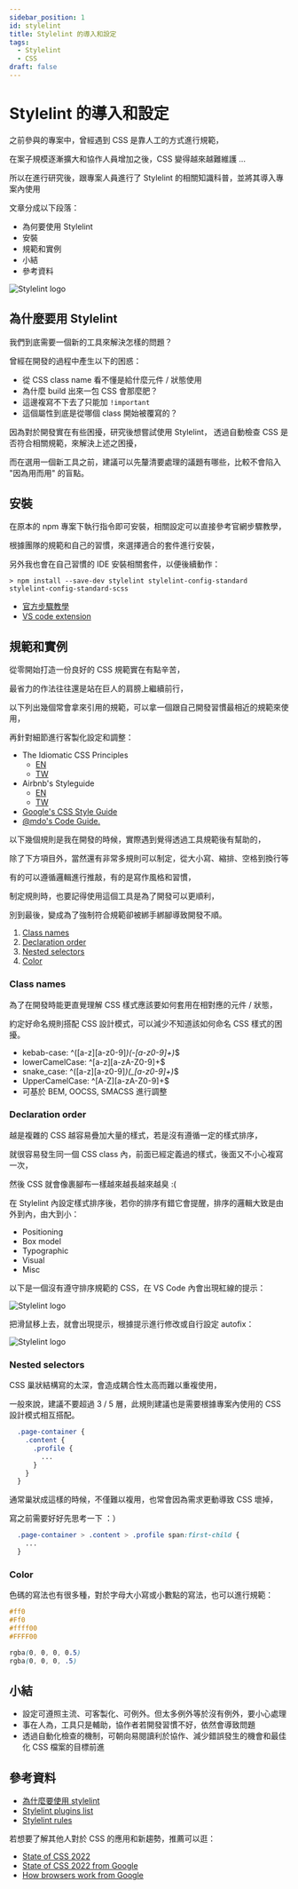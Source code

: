 ```yaml
---
sidebar_position: 1
id: stylelint
title: Stylelint 的導入和設定
tags:
  - Stylelint
  - CSS
draft: false
---
```


# Stylelint 的導入和設定

之前參與的專案中，曾經遇到 CSS 是靠人工的方式進行規範，

在案子規模逐漸擴大和協作人員增加之後，CSS 變得越來越難維護 ...

所以在進行研究後，跟專案人員進行了 Stylelint 的相關知識科普，並將其導入專案內使用

文章分成以下段落：

* 為何要使用 Stylelint
* 安裝
* 規範和實例
* 小結
* 參考資料

![Stylelint logo](./img/stylelint-icon.png)

## 為什麼要用 Stylelint

我們到底需要一個新的工具來解決怎樣的問題？

曾經在開發的過程中產生以下的困惑：

* 從 CSS class name 看不懂是給什麼元件 / 狀態使用
* 為什麼 build 出來一包 CSS 會那麼肥？
* 這邊複寫不下去了只能加 `!important`
* 這個屬性到底是從哪個 class 開始被覆寫的？

因為對於開發實在有些困擾，研究後想嘗試使用 Stylelint，
透過自動檢查 CSS 是否符合相關規範，來解決上述之困擾，

而在選用一個新工具之前，建議可以先釐清要處理的議題有哪些，比較不會陷入 "因為用而用" 的盲點。


## 安裝

在原本的 npm 專案下執行指令即可安裝，相關設定可以直接參考官網步驟教學，

根據團隊的規範和自己的習慣，來選擇適合的套件進行安裝，

另外我也會在自己習慣的 IDE 安裝相關套件，以便後續動作：

``` shell
> npm install --save-dev stylelint stylelint-config-standard stylelint-config-standard-scss
```

- [官方步驟教學](https://stylelint.io/user-guide/get-started/)
- [VS code extension](https://marketplace.visualstudio.com/items?itemName=stylelint.vscode-stylelint)


## 規範和實例

從零開始打造一份良好的 CSS 規範實在有點辛苦，

最省力的作法往往還是站在巨人的肩膀上繼續前行，

以下列出幾個常會拿來引用的規範，可以拿一個跟自己開發習慣最相近的規範來使用，

再針對細節進行客製化設定和調整：

- The Idiomatic CSS Principles
  - [EN](https://github.com/necolas/idiomatic-css)
  - [TW](https://github.com/necolas/idiomatic-css/tree/master/translations/zh-TW)
- Airbnb's Styleguide
  - [EN](https://github.com/airbnb/css#css)
  - [TW](https://github.com/ArvinH/css-style-guide)
- [Google's CSS Style Guide](https://google.github.io/styleguide/htmlcssguide.html#CSS_Formatting_Rules)
- [@mdo's Code Guide.](https://codeguide.co/#css)


以下幾個規則是我在開發的時候，實際遇到覺得透過工具規範後有幫助的，

除了下方項目外，當然還有非常多規則可以制定，從大小寫、縮排、空格到換行等

有的可以遵循邏輯進行推敲，有的是寫作風格和習慣，

制定規則時，也要記得使用這個工具是為了開發可以更順利，

別到最後，變成為了強制符合規範卻被綁手綁腳導致開發不順。

1. [Class names](#class-names)
2. [Declaration order](#declaration-order)
3. [Nested selectors](#nested-selectors)
4. [Color](#color)


### Class names

為了在開發時能更直覺理解 CSS 樣式應該要如何套用在相對應的元件 / 狀態，

約定好命名規則搭配 CSS 設計模式，可以減少不知道該如何命名 CSS 樣式的困擾。

- kebab-case: ^([a-z][a-z0-9]*)(-[a-z0-9]+)*$
- lowerCamelCase: ^[a-z][a-zA-Z0-9]+$
- snake_case: ^([a-z][a-z0-9]*)(_[a-z0-9]+)*$
- UpperCamelCase: ^[A-Z][a-zA-Z0-9]+$
- 可基於 BEM, OOCSS, SMACSS 進行調整


### Declaration order

越是複雜的 CSS 越容易疊加大量的樣式，若是沒有遵循一定的樣式排序，

就很容易發生同一個 CSS class 內，前面已經定義過的樣式，後面又不小心複寫一次，

然後 CSS 就會像裹腳布一樣越來越長越來越臭 :(

在 Stylelint 內設定樣式排序後，若你的排序有錯它會提醒，排序的邏輯大致是由外到內，由大到小：

- Positioning
- Box model
- Typographic
- Visual
- Misc

以下是一個沒有遵守排序規範的 CSS，在 VS Code 內會出現紅線的提示：

![Stylelint logo](./img/order1.png)

把滑鼠移上去，就會出現提示，根據提示進行修改或自行設定 autofix：

![Stylelint logo](./img/order2.png)


### Nested selectors

CSS 巢狀結構寫的太深，會造成耦合性太高而難以重複使用，

一般來說，建議不要超過 3 / 5 層，此規則建議也是需要根據專案內使用的 CSS 設計模式相互搭配。

```css
  .page-container {
    .content {
      .profile {
        ...
      }
    }
  }
```

通常巢狀成這樣的時候，不僅難以複用，也常會因為需求更動導致 CSS 壞掉，

寫之前需要好好先思考一下 ：）

```css
  .page-container > .content > .profile span:first-child {
    ...
  }
```

### Color

色碼的寫法也有很多種，對於字母大小寫或小數點的寫法，也可以進行規範：

```css
#ff0
#Ff0
#ffff00
#FFFF00
```

```css
rgba(0, 0, 0, 0.5)
rgba(0, 0, 0, .5)
```

## 小結

- 設定可遵照主流、可客製化、可例外。但太多例外等於沒有例外，要小心處理
- 事在人為，工具只是輔助，協作者若開發習慣不好，依然會導致問題
- 透過自動化檢查的機制，可朝向易閱讀利於協作、減少錯誤發生的機會和最佳化 CSS 檔案的目標前進


## 參考資料

- [為什麼要使用 stylelint](https://css-tricks.com/stylelint/)
- [Stylelint plugins list](https://github.com/stylelint/awesome-stylelint)
- [Stylelint rules](https://stylelint.io/user-guide/rules/list/)

若想要了解其他人對於 CSS 的應用和新趨勢，推薦可以逛：

- [State of CSS 2022](https://2022.stateofcss.com/en-US/)
- [State of CSS 2022 from Google](https://web.dev/state-of-css-2022/)
- [How browsers work from Google](https://web.dev/howbrowserswork/)

